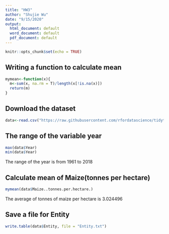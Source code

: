 ```yaml
---
title: "HW3"
author: "Shujie Wu"
date: "9/15/2020"
output:
  html_document: default
  word_document: default
  pdf_document: default
---
```


```r
knitr::opts_chunk$set(echo = TRUE)
```

## Writing a function to calculate mean
```r
mymean<-function(x){
  m<-sum(x, na.rm = T)/length(x[!is.na(x)])
  return(m)
}
```

## Download the dataset
```r
data<-read.csv("https://raw.githubusercontent.com/rfordatascience/tidytuesday/master/data/2020/2020-09-01/key_crop_yields.csv", header = T, sep = ",")
```

## The range of the variable year
```r
max(data$Year)
min(data$Year)
```

The range of the year is from 1961 to 2018

## Calculate mean of Maize(tonnes per hectare)
```r
mymean(data$Maize..tonnes.per.hectare.)
```

The average of tonnes of maize per hectare is 3.024496

## Save a file for Entity
```r
write.table(data$Entity, file = "Entity.txt")
```

